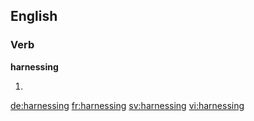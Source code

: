 ==English==

===Verb===
'''harnessing'''

# {{present participle of|harness}}

[[de:harnessing]]
[[fr:harnessing]]
[[sv:harnessing]]
[[vi:harnessing]]